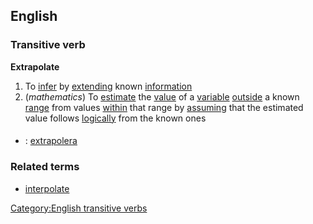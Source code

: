 ==English==
===Transitive verb===
'''Extrapolate'''
#To [[infer]] by [[extend]]ing known [[information]]
#(''mathematics'') To [[estimate]] the [[value]] of a [[variable]] [[outside]] a known [[range]] from values [[within]] that range by [[assuming]] that the estimated value follows [[logically]] from the known ones

===={{trans}}====
*{{sv}}: [[extrapolera]]
===Related terms===
*[[interpolate]]
[[Category:English transitive verbs]]